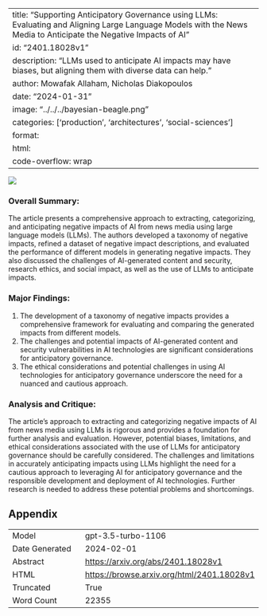 
---
title: "Supporting Anticipatory Governance using LLMs: Evaluating and Aligning Large Language Models with the News Media to Anticipate the Negative Impacts of AI"
id: "2401.18028v1"
description: "LLMs used to anticipate AI impacts may have biases, but aligning them with diverse data can help."
author: Mowafak Allaham, Nicholas Diakopoulos
date: "2024-01-31"
image: "../../../bayesian-beagle.png"
categories: ['production', 'architectures', 'social-sciences']
format:
  html:
    code-overflow: wrap
---

![](None)

### Overall Summary:

The article presents a comprehensive approach to extracting, categorizing, and anticipating negative impacts of AI from news media using large language models (LLMs). The authors developed a taxonomy of negative impacts, refined a dataset of negative impact descriptions, and evaluated the performance of different models in generating negative impacts. They also discussed the challenges of AI-generated content and security, research ethics, and social impact, as well as the use of LLMs to anticipate impacts.

### Major Findings:
1. The development of a taxonomy of negative impacts provides a comprehensive framework for evaluating and comparing the generated impacts from different models.
2. The challenges and potential impacts of AI-generated content and security vulnerabilities in AI technologies are significant considerations for anticipatory governance.
3. The ethical considerations and potential challenges in using AI technologies for anticipatory governance underscore the need for a nuanced and cautious approach.

### Analysis and Critique:
The article's approach to extracting and categorizing negative impacts of AI from news media using LLMs is rigorous and provides a foundation for further analysis and evaluation. However, potential biases, limitations, and ethical considerations associated with the use of LLMs for anticipatory governance should be carefully considered. The challenges and limitations in accurately anticipating impacts using LLMs highlight the need for a cautious approach to leveraging AI for anticipatory governance and the responsible development and deployment of AI technologies. Further research is needed to address these potential problems and shortcomings.

## Appendix

|          |          |
|----------|----------|
| Model     | gpt-3.5-turbo-1106       |
| Date Generated     | 2024-02-01       |
| Abstract | [https://arxiv.org/abs/2401.18028v1](https://arxiv.org/abs/2401.18028v1)        |
| HTML     | [https://browse.arxiv.org/html/2401.18028v1](https://browse.arxiv.org/html/2401.18028v1)       |
| Truncated       | True       |
| Word Count       | 22355       |